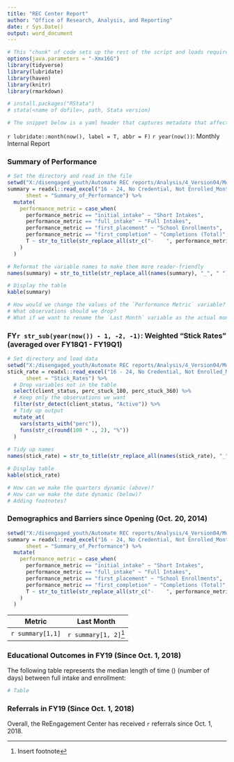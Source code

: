 ```yaml
---
title: "REC Center Report"
author: "Office of Research, Analysis, and Reporting"
date: r Sys.Date()
output: word_document
---
```


```r
# This "chunk" of code sets up the rest of the script and loads required packages
options(java.parameters = "-Xmx16G")
library(tidyverse)
library(lubridate)
library(haven)
library(knitr)
library(rmarkdown)

# install.packages("RStata")
# stata(<name of dofile>, path, Stata version)

# The snippet below is a yaml header that captures metadata that affect the document output

```

`r lubridate::month(now(), label = T, abbr = F)` `r year(now())`: Monthly Internal Report

### Summary of Performance
```r
# Set the directory and read in the file
setwd("X:/disengaged_youth/Automate REC reports/Analysis/4_Version04/Monthly Report/Output/0919 September 2019/")
summary = readxl::read_excel("16 - 24, No Credential, Not Enrolled_Monthly_REC_Report_Aug2019.xlsx",
      sheet = "Summary_of_Performance") %>% 
  mutate(
    performance_metric = case_when(
      performance_metric == "initial_intake" ~ "Short Intakes",
      performance_metric == "full_intake" ~ "Full Intakes",
      performance_metric == "first_placement" ~ "School Enrollments",
      performance_metric == "first_completion" ~ "Completions (Total)",
      T ~ str_to_title(str_replace_all(str_c("-    ", performance_metric), "_", " "))
    )
  )

# Reformat the variable names to make them more reader-friendly
names(summary) = str_to_title(str_replace_all(names(summary), "_", " "))

# Display the table
kable(summary)

# How would we change the values of the `Performance Metric` variable? 
# What observations should we drop? 
# What if we want to rename the `Last Month` variable as the actual month name (rather than just "Last Month")

```

### FY`r str_sub(year(now()) - 1, -2, -1)`: Weighted "Stick Rates" (averaged over FY18Q1 - FY19Q1)

```r
# Set directory and load data
setwd("X:/disengaged_youth/Automate REC reports/Analysis/4_Version04/Monthly Report/Output/0919 September 2019/")
stick_rate = readxl::read_excel("16 - 24, No Credential, Not Enrolled_Monthly_REC_Report_Aug2019.xlsx", 
      sheet = "Stick_Rates") %>% 
  # Drop variables not in the table
  select(client_status, perc_stuck_180, perc_stuck_360) %>%
  # Keep only the observations we want
  filter(str_detect(client_status, "Active")) %>% 
  # Tidy up output
  mutate_at(
    vars(starts_with("perc")),
    funs(str_c(round(100 * ., 2), "%"))
  )
  
# Tidy up names
names(stick_rate) = str_to_title(str_replace_all(names(stick_rate), "_", " "))

# Display table
kable(stick_rate)

# How can we make the quarters dynamic (above)?
# How can we make the date dynamic (below)?
# Adding footnotes? 

```

### Demographics and Barriers since Opening (Oct. 20, 2014)

```r
setwd("X:/disengaged_youth/Automate REC reports/Analysis/4_Version04/Monthly Report/Output/0919 September 2019/")
summary = readxl::read_excel("16 - 24, No Credential, Not Enrolled_Monthly_REC_Report_Aug2019.xlsx",
      sheet = "Summary_of_Performance") %>% 
  mutate(
    performance_metric = case_when(
      performance_metric == "initial_intake" ~ "Short Intakes",
      performance_metric == "full_intake" ~ "Full Intakes",
      performance_metric == "first_placement" ~ "School Enrollments",
      performance_metric == "first_completion" ~ "Completions (Total)",
      T ~ str_to_title(str_replace_all(str_c("-    ", performance_metric), "_", " "))
    )
  )
```

Metric           | Last Month
---------------- | -------------
`r summary[1,1]` | `r summary[1, 2]`[^1]
[^1]: Insert footnote 

### Educational Outcomes in FY19 (Since Oct. 1, 2018)

The following table represents the median length of time () (number of days) between full intake and enrollment:

```r
# Table
```

### Referrals in FY19 (Since Oct. 1, 2018)
Overall, the ReEngagement Center has received `r ` referrals since Oct. 1, 2018.